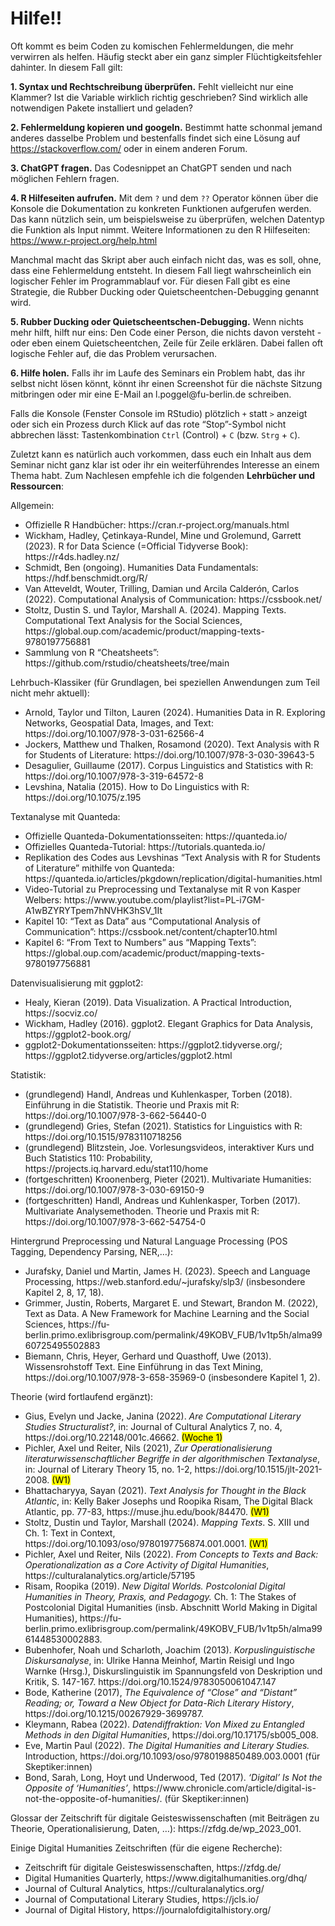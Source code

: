 # Hilfe!! {-} 

Oft kommt es beim Coden zu komischen Fehlermeldungen, die mehr verwirren als helfen. Häufig steckt aber ein ganz simpler Flüchtigkeitsfehler dahinter. In diesem Fall gilt:

**1. Syntax und Rechtschreibung überprüfen.** Fehlt vielleicht nur eine Klammer? Ist die Variable wirklich richtig geschrieben? Sind wirklich alle notwendigen Pakete installiert und geladen?

**2. Fehlermeldung kopieren und googeln.** Bestimmt hatte schonmal jemand anderes dasselbe Problem und bestenfalls findet sich eine Lösung auf [https://stackoverflow.com/](https://stackoverflow.com/) oder in einem anderen Forum.

**3. ChatGPT fragen.** Das Codesnippet an ChatGPT senden und nach möglichen Fehlern fragen.

**4. R Hilfeseiten aufrufen.** Mit dem `?` und dem `??` Operator können über die Konsole die Dokumentation zu konkreten Funktionen aufgerufen werden. Das kann nützlich sein, um beispielsweise zu überprüfen, welchen Datentyp die Funktion als Input nimmt. Weitere Informationen zu den R Hilfeseiten: [https://www.r-project.org/help.html](https://www.r-project.org/help.html) 

Manchmal macht das Skript aber auch einfach nicht das, was es soll, ohne, dass eine Fehlermeldung entsteht. In diesem Fall liegt wahrscheinlich ein logischer Fehler im Programmablauf vor. Für diesen Fall gibt es eine Strategie, die Rubber Ducking oder Quietscheentchen-Debugging genannt wird.

**5. Rubber Ducking oder Quietscheentschen-Debugging.** Wenn nichts mehr hilft, hilft nur eins: Den Code einer Person, die nichts davon versteht - oder eben einem Quietscheentchen, Zeile für Zeile erklären. Dabei fallen oft logische Fehler auf, die das Problem verursachen.

**6. Hilfe holen.** Falls ihr im Laufe des Seminars ein Problem habt, das ihr selbst nicht lösen könnt, könnt ihr einen Screenshot für die nächste Sitzung mitbringen oder mir eine E-Mail an l.poggel@fu-berlin.de schreiben.

Falls die Konsole (Fenster Console im RStudio) plötzlich `+` statt `>` anzeigt oder sich ein Prozess durch Klick auf das rote "Stop"-Symbol nicht abbrechen lässt: Tastenkombination `Ctrl` (Control) + `C` (bzw. `Strg` + `C`).

Zuletzt kann es natürlich auch vorkommen, dass euch ein Inhalt aus dem Seminar nicht ganz klar ist oder ihr ein weiterführendes Interesse an einem Thema habt. Zum Nachlesen empfehle ich die folgenden **Lehrbücher und Ressourcen**:

Allgemein:

* Offizielle R Handbücher: https://cran.r-project.org/manuals.html
* Wickham, Hadley, Çetinkaya-Rundel, Mine und Grolemund, Garrett (2023). R for Data Science (=Official Tidyverse Book): https://r4ds.hadley.nz/
* Schmidt, Ben (ongoing). Humanities Data Fundamentals: https://hdf.benschmidt.org/R/
* Van Atteveldt, Wouter, Trilling, Damian und Arcila Calderón, Carlos (2022). Computational Analysis of Communication: https://cssbook.net/
* Stoltz, Dustin S. und Taylor, Marshall A. (2024). Mapping Texts. Computational Text Analysis for the Social Sciences, https://global.oup.com/academic/product/mapping-texts-9780197756881
* Sammlung von R "Cheatsheets": https://github.com/rstudio/cheatsheets/tree/main


Lehrbuch-Klassiker (für Grundlagen, bei speziellen Anwendungen zum Teil nicht mehr aktuell): 

* Arnold, Taylor und Tilton, Lauren (2024). Humanities Data in R. Exploring Networks, Geospatial Data, Images, and Text:  https://doi.org/10.1007/978-3-031-62566-4
* Jockers, Matthew und Thalken, Rosamond (2020). Text Analysis with R for Students of Literature: https://doi.org/10.1007/978-3-030-39643-5
* Desagulier, Guillaume (2017). Corpus Linguistics and Statistics with R: https://doi.org/10.1007/978-3-319-64572-8
* Levshina, Natalia (2015). How to Do Linguistics with R: https://doi.org/10.1075/z.195

Textanalyse mit Quanteda: 

* Offizielle Quanteda-Dokumentationsseiten: https://quanteda.io/
* Offizielles Quanteda-Tutorial:  https://tutorials.quanteda.io/
* Replikation des Codes aus Levshinas "Text Analysis with R for Students of Literature" mithilfe von Quanteda: https://quanteda.io/articles/pkgdown/replication/digital-humanities.html 
* Video-Tutorial zu Preprocessing und Textanalyse mit R von Kasper Welbers: https://www.youtube.com/playlist?list=PL-i7GM-A1wBZYRYTpem7hNVHK3hSV_1It 
* Kapitel 10: "Text as Data" aus "Computational Analysis of Communication":  https://cssbook.net/content/chapter10.html
* Kapitel 6: "From Text to Numbers" aus "Mapping Texts": https://global.oup.com/academic/product/mapping-texts-9780197756881

Datenvisualisierung mit ggplot2:

* Healy, Kieran (2019). Data Visualization. A Practical Introduction, https://socviz.co/
* Wickham, Hadley (2016). ggplot2. Elegant Graphics for Data Analysis, https://ggplot2-book.org/
* ggplot2-Dokumentationsseiten: https://ggplot2.tidyverse.org/;  https://ggplot2.tidyverse.org/articles/ggplot2.html

Statistik: 

* (grundlegend) Handl, Andreas und Kuhlenkasper, Torben (2018). Einführung in die Statistik. Theorie und Praxis mit R: https://doi.org/10.1007/978-3-662-56440-0
* (grundlegend) Gries, Stefan (2021). Statistics for Linguistics with R: https://doi.org/10.1515/9783110718256
* (grundlegend) Blitzstein, Joe. Vorlesungsvideos, interaktiver Kurs und Buch Statistics 110: Probability, https://projects.iq.harvard.edu/stat110/home
* (fortgeschritten) Kroonenberg, Pieter (2021). Multivariate Humanities: https://doi.org/10.1007/978-3-030-69150-9
* (fortgeschritten) Handl, Andreas und Kuhlenkasper, Torben (2017). Multivariate Analysemethoden. Theorie und Praxis mit R: https://doi.org/10.1007/978-3-662-54754-0

Hintergrund Preprocessing und Natural Language Processing (POS Tagging, Dependency Parsing, NER,...): 

* Jurafsky, Daniel und Martin, James H. (2023). Speech and Language Processing, https://web.stanford.edu/~jurafsky/slp3/ (insbesondere Kapitel 2, 8, 17, 18).
* Grimmer, Justin, Roberts, Margaret E. und Stewart, Brandon M. (2022), Text as Data. A New Framework for Machine Learning and the Social Sciences,  https://fu-berlin.primo.exlibrisgroup.com/permalink/49KOBV_FUB/1v1tp5h/alma9960725495502883 
* Biemann, Chris, Heyer, Gerhard und Quasthoff, Uwe (2013). Wissensrohstoff Text. Eine Einführung in das Text Mining, https://doi.org/10.1007/978-3-658-35969-0 (insbesondere Kapitel 1, 2).

Theorie (wird fortlaufend ergänzt):

* Gius, Evelyn und Jacke, Janina (2022). *Are Computational Literary Studies Structuralist?*, in: Journal of Cultural Analytics 7, no. 4, https://doi.org/10.22148/001c.46662. <mark>(Woche 1)</mark>
* Pichler, Axel und Reiter, Nils (2021), *Zur Operationalisierung literaturwissenschaftlicher Begriffe in der algorithmischen Textanalyse*, in: Journal of Literary Theory 15, no. 1-2,  https://doi.org/10.1515/jlt-2021-2008. <mark>(W1)</mark>
* Bhattacharyya, Sayan (2021). *Text Analysis for Thought in the Black Atlantic*, in: Kelly Baker Josephs und Roopika Risam, The Digital Black Atlantic, pp. 77-83, https://muse.jhu.edu/book/84470. <mark>(W1)</mark>
* Stoltz, Dustin und Taylor, Marshall (2024). *Mapping Texts*. S. XIII und Ch. 1: Text in Context, https://doi.org/10.1093/oso/9780197756874.001.0001. <mark>(W1)</mark>
* Pichler, Axel und Reiter, Nils (2022). *From Concepts to Texts and Back: Operationalization as a Core Activity of Digital Humanities*, https://culturalanalytics.org/article/57195
* Risam, Roopika (2019). *New Digital Worlds. Postcolonial Digital Humanities in Theory, Praxis, and Pedagogy.* Ch. 1: The Stakes of Postcolonial Digital Humanities (insb. Abschnitt World Making in Digital Humanities), https://fu-berlin.primo.exlibrisgroup.com/permalink/49KOBV_FUB/1v1tp5h/alma9961448530002883.
* Bubenhofer, Noah und Scharloth, Joachim (2013). *Korpuslinguistische Diskursanalyse*, in: Ulrike Hanna Meinhof, Martin Reisigl und Ingo Warnke (Hrsg.), Diskurslinguistik im Spannungsfeld von Deskription und Kritik, S. 147-167. https://doi.org/10.1524/9783050061047.147
* Bode, Katherine (2017), *The Equivalence of "Close" and "Distant" Reading; or, Toward a New Object for Data-Rich Literary History*, 
https://doi.org/10.1215/00267929-3699787. 
* Kleymann, Rabea (2022). *Datendiffraktion: Von Mixed zu Entangled Methods in den Digital Humanities*, https://doi.org/10.17175/sb005_008. 
* Eve, Martin Paul (2022). *The Digital Humanities and Literary Studies.* Introduction,  https://doi.org/10.1093/oso/9780198850489.003.0001 (für Skeptiker:innen)
* Bond, Sarah, Long, Hoyt und Underwood, Ted (2017). *'Digital' Is Not the Opposite of 'Humanities'*, https://www.chronicle.com/article/digital-is-not-the-opposite-of-humanities/. (für Skeptiker:innen)

Glossar der Zeitschrift für digitale Geisteswissenschaften (mit Beiträgen zu Theorie, Operationalisierung, Daten, ...): https://zfdg.de/wp_2023_001. 

Einige Digital Humanities Zeitschriften (für die eigene Recherche): 

* Zeitschrift für digitale Geisteswissenschaften, https://zfdg.de/
* Digital Humanities Quarterly, https://www.digitalhumanities.org/dhq/
* Journal of Cultural Analytics, https://culturalanalytics.org/
* Journal of Computational Literary Studies, https://jcls.io/
* Journal of Digital History, https://journalofdigitalhistory.org/ 